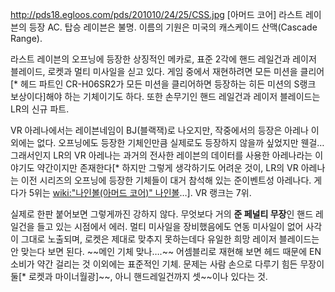 http://pds18.egloos.com/pds/201010/24/25/CSS.jpg
[아머드 코어] 라스트 레이븐의 등장 AC. 탑승 레이븐은 불명. 이름의 기원은 미국의 캐스케이드 산맥(Cascade Range).

라스트 레이븐의 오프닝에 등장한 상징적인 메카로, 표준 2각에 핸드 레일건과 레이저 블레이드, 로켓과 멀티 미사일을 싣고 있다. 게임 중에서 재현하려면 모든 미션을 클리어[* 헤드 파트인 CR-H06SR2가 모든 미션을 클리어하면 등장하는 히든 미션의 S랭크 보상이다]해야 하는 기체이기도 하다. 또한 손무기인 핸드 레일건과 레이저 블레이드는 LR의 신규 파트.

VR 아레나에서는 레이븐네임이 BJ(블랙잭)로 나오지만, 작중에서의 등장은 아레나 이외에는 없다. 오프닝에도 등장한 기체인만큼 실제로도 등장하지 않을까 싶었지만 웬걸…그래서인지 LR의 VR 아레나는 과거의 전사한 레이븐의 데이터를 사용한 아레나라는 이야기도 약간이지만 존재한다[* 하지만 그렇게 생각하기도 어려운 것이, LR의 VR 아레나는 이전 시리즈의 오프닝에 등장한 기체들이 대거 참석해 있는 준이벤트성 아레나다. 게다가 5위는 [[wiki:"나인볼(아머드 코어)" 나인볼]]…]. VR 랭크는 7위.

실제로 한판 붙어보면 그렇게까진 강하지 않다. 무엇보다 거의 '''준 페널티 무장'''인 핸드 레일건을 들고 있는 시점에서 에러. 멀티 미사일을 장비했음에도 연동 미사일이 없어 사각이 그대로 노출되며, 로켓은 제대로 맞추지 못하는데다 유일한 희망 레이저 블레이드는 안 맞는다 보면 된다. ~~메인 기체 맞나….~~
어셈블리로 재현해 보면 헤드 때문에 EN 소비가 약간 걸리는 것 이외에는 표준적인 기체. 문제는 사람 손으로 다루기 힘든 무장이 둘[* 로켓과 마이너월광]~~, 아니 핸드레일건까지 셋~~이나 있다는 것.
